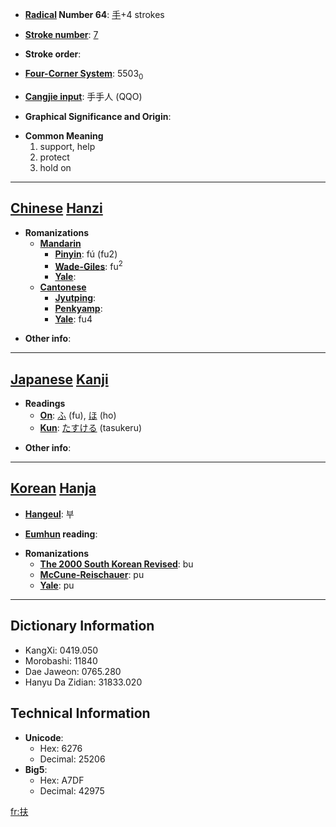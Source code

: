 * '''[[Wiktionary:Chinese radical index| Radical]] Number 64''': [[Wiktionary:Chinese radical index 手|手]]+4 strokes

* '''[[Wiktionary:Chinese total strokes index|Stroke number]]''': [[Wiktionary:Chinese total strokes index 7|7]]

* '''Stroke order''': 

* '''[[Wiktionary:Chinese four corner index|Four-Corner System]]''': 5503<sub>0</sub>

* '''[[Wiktionary:Chinese Cangjie index|Cangjie input]]''': 手手人 (QQO)

* '''Graphical Significance and Origin''': 

* '''Common Meaning'''
*#support, help
*# protect
*# hold on


----

== [[Chinese]] [[Hanzi]] ==

* '''Romanizations'''
** '''[[Mandarin]]'''
*** '''[[Pinyin]]''': fú (fu2)
*** '''[[Wade-Giles]]''': fu<sup>2</sup>
*** '''[[Yale]]''': 
** '''[[Cantonese]]'''
*** '''[[Jyutping]]''':
*** '''[[Penkyamp]]''': 
*** '''[[Yale]]''': fu4

* '''Other info''': 

----

== [[Japanese]] [[Kanji]] ==

* '''Readings'''
** '''[[On]]''': [[ふ]] (fu), [[ほ]] (ho)
** '''[[Kun]]''': [[たすける]] (tasukeru)

* '''Other info''':  

----

== [[Korean]] [[Hanja]] ==

* '''[[Hangeul]]''': 부

* '''[[Eumhun]] reading''': 

* '''Romanizations'''
** '''[[The 2000 South Korean Revised Romanization|The 2000 South Korean Revised]]''': bu
** '''[[McCune-Reischauer]]''': pu
** '''[[Yale]]''': pu

----

== Dictionary Information ==

* KangXi: 0419.050
* Morobashi: 11840
* Dae Jaweon: 0765.280
* Hanyu Da Zidian: 31833.020

== Technical Information ==

* '''Unicode''':
** Hex: 6276
** Decimal: 25206
* '''Big5''':
** Hex: A7DF
** Decimal: 42975

[[fr:扶]]